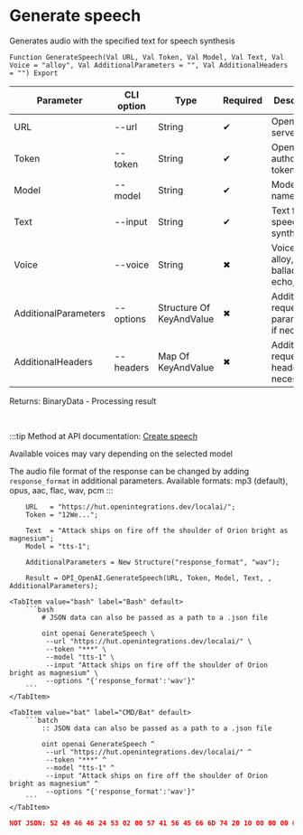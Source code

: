 ﻿---
sidebar_position: 1
description: Generate speech and other functions to work with OpenAI in the Open Integration Package, a free open-source integration library for 1C:Enterprise 8, OneScript and CLI
keywords: [1C, 1С, 1С:Enterprise, 1С:Enterprise 8.3, API, Integration, Services, Exchange, OneScript, CLI, OpenAI]
---


# Generate speech
 Generates audio with the specified text for speech synthesis



`Function GenerateSpeech(Val URL, Val Token, Val Model, Val Text, Val Voice = "alloy", Val AdditionalParameters = "", Val AdditionalHeaders = "") Export`

  | Parameter | CLI option | Type | Required | Description |
  |-|-|-|-|-|
  | URL | --url | String | &#x2714; | OpenAI server URL |
  | Token | --token | String | &#x2714; | OpenAI authorization token |
  | Model | --model | String | &#x2714; | Models name |
  | Text | --input | String | &#x2714; | Text for speech synthesis |
  | Voice | --voice | String | &#x2716; | Voice type: alloy, ash, ballad, coral, echo, etc.. |
  | AdditionalParameters | --options | Structure Of KeyAndValue | &#x2716; | Additional request parameters, if necessary |
  | AdditionalHeaders | --headers | Map Of KeyAndValue | &#x2716; | Additional request headers, if necessary |

  
  Returns:  BinaryData - Processing result

<br/>

:::tip
Method at API documentation: [Create speech](https://platform.openai.com/docs/api-reference/audio/createSpeech)

Available voices may vary depending on the selected model

The audio file format of the response can be changed by adding `response_format` in additional parameters. Available formats: mp3 (default), opus, aac, flac, wav, pcm
:::
<br/>



```bsl title="1C:Enterprise/OneScript code example"
    URL   = "https://hut.openintegrations.dev/localai/";
    Token = "12We...";

    Text  = "Attack ships on fire off the shoulder of Orion bright as magnesium";
    Model = "tts-1";

    AdditionalParameters = New Structure("response_format", "wav");

    Result = OPI_OpenAI.GenerateSpeech(URL, Token, Model, Text, , AdditionalParameters);
```
 

 <Tabs>
  
    <TabItem value="bash" label="Bash" default>
        ```bash
            # JSON data can also be passed as a path to a .json file
            
            oint openai GenerateSpeech \
             --url "https://hut.openintegrations.dev/localai/" \
             --token "***" \
             --model "tts-1" \
             --input "Attack ships on fire off the shoulder of Orion bright as magnesium" \
             --options "{'response_format':'wav'}"
        ```
    </TabItem>
  
    <TabItem value="bat" label="CMD/Bat" default>
        ```batch
            :: JSON data can also be passed as a path to a .json file
            
            oint openai GenerateSpeech ^
             --url "https://hut.openintegrations.dev/localai/" ^
             --token "***" ^
             --model "tts-1" ^
             --input "Attack ships on fire off the shoulder of Orion bright as magnesium" ^
             --options "{'response_format':'wav'}"
        ```
    </TabItem>
</Tabs>


```json title="Result"
NOT JSON: 52 49 46 46 24 53 02 00 57 41 56 45 66 6D 74 20 10 00 00 00 01 00 01 00 80 3E 00 00 00 7D 00 00 02 00 10 00 64 61 74 61 00 53 02 00 FE FF 05 00 04 00 00 00 00 00 04 00 07 00 04 00 01 00 00 00…
```
